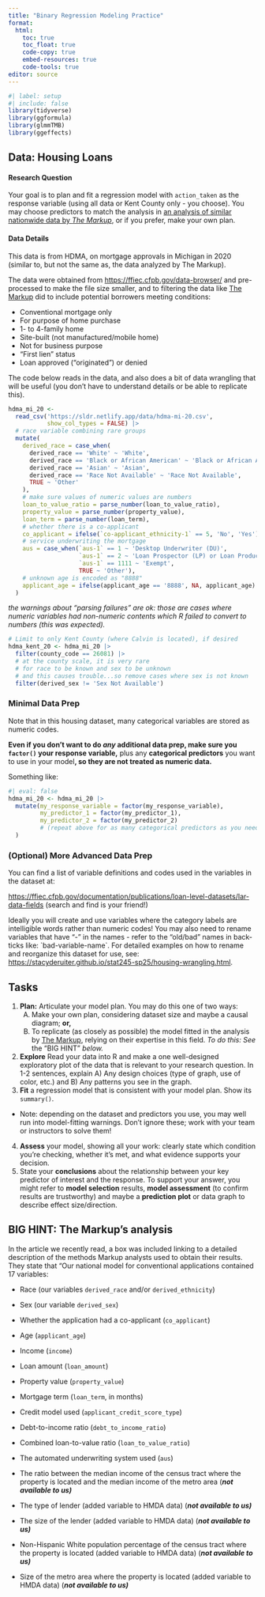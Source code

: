```yaml
---
title: "Binary Regression Modeling Practice"
format: 
  html:
    toc: true
    toc_float: true
    code-copy: true
    embed-resources: true
    code-tools: true
editor: source
---
```


```r
#| label: setup
#| include: false
library(tidyverse)
library(ggformula)
library(glmmTMB)
library(ggeffects)
```

## Data: Housing Loans

#### Research Question

Your goal is to plan and fit a regression model with `action_taken` as the response variable (using all data or Kent County only - you choose). You may choose predictors to match the analysis in [an analysis of similar nationwide data by *The Markup* ](https://themarkup.org/denied/2021/08/25/the-secret-bias-hidden-in-mortgage-approval-algorithms), or if you prefer, make your own plan.

#### Data Details

This data is from HDMA, on mortgage approvals in Michigan in 2020 (similar to, but not the same as, the data analyzed by The Markup).

The data were obtained from <https://ffiec.cfpb.gov/data-browser/> and pre-processed to make the file size smaller, and to filtering the data like [The Markup](https://themarkup.org/denied/2021/08/25/the-secret-bias-hidden-in-mortgage-approval-algorithms) did to include potential borrowers meeting conditions:

-   Conventional mortgage only
-   For purpose of home purchase
-   1- to 4-family home
-   Site-built (not manufactured/mobile home)
-   Not for business purpose
-   "First lien" status
-   Loan approved ("originated") or denied

The code below reads in the data, and also does a bit of data wrangling that will be useful (you don't have to understand details or be able to replicate this).

```r
hdma_mi_20 <-
  read_csv('https://sldr.netlify.app/data/hdma-mi-20.csv',
           show_col_types = FALSE) |>
  # race variable combining rare groups
  mutate(
    derived_race = case_when(
      derived_race == 'White' ~ 'White',
      derived_race == 'Black or African American' ~ 'Black or African American',
      derived_race == 'Asian' ~ 'Asian',
      derived_race == 'Race Not Available' ~ 'Race Not Available',
      TRUE ~ 'Other'
    ),
    # make sure values of numeric values are numbers
    loan_to_value_ratio = parse_number(loan_to_value_ratio),
    property_value = parse_number(property_value),
    loan_term = parse_number(loan_term),
    # whether there is a co-applicant
    co_applicant = ifelse(`co-applicant_ethnicity-1` == 5, 'No', 'Yes'),
    # service underwriting the mortgage
    aus = case_when(`aus-1` == 1 ~ 'Desktop Underwriter (DU)',
                    `aus-1` == 2 ~ 'Loan Prospector (LP) or Loan Product Advisor',
                    `aus-1` == 1111 ~ 'Exempt',
                    TRUE ~ 'Other'),
    # unknown age is encoded as "8888"
    applicant_age = ifelse(applicant_age == '8888', NA, applicant_age)
  ) 
```

*the warnings about "parsing failures" are ok: those are cases where numeric variables had non-numeric contents which R failed to convert to numbers (this was expected).*

```r
# Limit to only Kent County (where Calvin is located), if desired
hdma_kent_20 <- hdma_mi_20 |>
  filter(county_code == 26081) |>
  # at the county scale, it is very rare 
  # for race to be known and sex to be unknown
  # and this causes trouble...so remove cases where sex is not known
  filter(derived_sex != 'Sex Not Available')
```


### Minimal Data Prep

Note that in this housing dataset, many categorical variables are stored as numeric codes. 

**Even if you don't want to do *any* additional data prep, make sure you `factor()` your response variable,** plus any **categorical predictors** you want to use in your model**, so they are not treated as numeric data.**

Something like:

```r
#| eval: false
hdma_mi_20 <- hdma_mi_20 |>
  mutate(my_response_variable = factor(my_response_variable),
         my_predictor_1 = factor(my_predictor_1),
         my_predictor_2 = factor(my_predictor_2)
         # (repeat above for as many categorical predictors as you need to use)
  )
```

### (Optional) More Advanced Data Prep

You can find a list of variable definitions and codes used in the variables in the dataset at:

<https://ffiec.cfpb.gov/documentation/publications/loan-level-datasets/lar-data-fields> (search and find is your friend!)

Ideally you will create and use variables where the category labels are intelligible words rather than numeric codes! You may also need to rename variables that have "-" in the names - refer to the "old/bad" names in back-ticks like: \`bad-variable-name\`. For detailed examples on how to rename and reorganize this dataset for use, see: <https://stacyderuiter.github.io/stat245-sp25/housing-wrangling.html>.

## Tasks

1.  **Plan:** Articulate your model plan. You may do this one of two ways:
    A.  Make your own plan, considering dataset size and maybe a causal diagram; **or,**
    B.  To replicate (as closely as possible) the model fitted in the analysis by [The Markup](https://themarkup.org/denied/2021/08/25/the-secret-bias-hidden-in-mortgage-approval-algorithms), relying on their expertise in this field. *To do this: See* the "BIG HINT" *below.*
2.  **Explore** Read your data into R and make a one well-designed exploratory plot of the data that is relevant to your research question. In 1-2 sentences, explain A) Any design choices (type of graph, use of color, etc.) and B) Any patterns you see in the graph.
3.  **Fit** a regression model that is consistent with your model plan. Show its `summary()`.
  - Note: depending on the dataset and predictors you use, you may well run into model-fitting warnings. Don't ignore these; work with your team or instructors to solve them!
4.  **Assess** your model, showing all your work: clearly state which condition you're checking, whether it's met, and what evidence supports your decision.
5.  State your **conclusions** about the relationship between your key predictor of interest and the response. To support your answer, you might refer to **model selection** results, **model assessment** (to confirm results are trustworthy) and maybe a **prediction plot** or data graph to describe effect size/direction.

## BIG HINT: The Markup's analysis {#hint}

In the article we recently read, a box was included linking to a detailed description of the methods Markup analysts used to obtain their results. They state that "Our national model for conventional applications contained 17 variables:

-   Race (our variables `derived_race` and/or `derived_ethnicity`)

-   Sex (our variable `derived_sex`)

-   Whether the application had a co-applicant (`co_applicant`)

-   Age (`applicant_age`)

-   Income (`income`)

-   Loan amount (`loan_amount`)

-   Property value (`property_value`)

-   Mortgage term (`loan_term`, in months)

-   Credit model used (`applicant_credit_score_type`)

-   Debt-to-income ratio (`debt_to_income_ratio`)

-   Combined loan-to-value ratio (`loan_to_value_ratio`)

-   The automated underwriting system used (`aus`)

-   The ratio between the median income of the census tract where the property is located and the median income of the metro area (***not available to us)***

-   The type of lender (added variable to HMDA data) (***not available to us)***

-   The size of the lender (added variable to HMDA data) (***not available to us)***

-   Non-Hispanic White population percentage of the census tract where the property is located (added variable to HMDA data) (***not available to us)***

-   Size of the metro area where the property is located (added variable to HMDA data) (***not available to us)***
